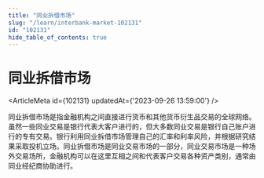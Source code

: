 ```yaml
---
title: "同业拆借市场"
slug: "/learn/interbank-market-102131"
id: "102131"
hide_table_of_contents: true
---
```



# 同业拆借市场

<ArticleMeta id={102131} updatedAt={'2023-09-26 13:59:00'} />
<div className='border-solid border-b border-t-0 my-4 border-[var(--ifm-color-gray-300)]' />

同业拆借市场是指金融机构之间直接进行货币和其他货币衍生品交易的全球网络。虽然一些同业交易是银行代表大客户进行的，但大多数同业交易是银行自己账户进行的专有交易。银行利用同业拆借市场管理自己的汇率和利率风险，并根据研究结果采取投机立场。同业拆借市场是同业交易市场的一部分，同业交易市场是一种场外交易场所，金融机构可以在这里互相之间和代表客户交易各种资产类别，通常由同业经纪商协助进行。
